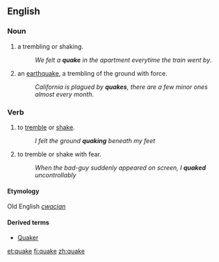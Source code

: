 ==English==

===Noun===
{{en-noun}}

# a trembling or shaking.
#:''We felt a '''quake''' in the apartment everytime the train went by''.
# an [[earthquake]], a trembling of the ground with force.
#:''California is plagued by '''quakes''', there are a few minor ones almost every month''.

===Verb===
{{en-verb|quak|ing}}

# to [[tremble]] or [[shake]].
#:''I felt the ground '''quaking''' beneath my feet''
# to tremble or shake with fear.
#:''When the bad-guy suddenly appeared on screen, I '''quaked''' uncontrollably''

====Etymology====
Old English ''[[cwacian]]''

====Derived terms====
* [[Quaker]]

[[et:quake]]
[[fi:quake]]
[[zh:quake]]